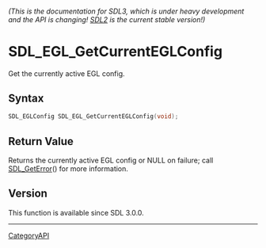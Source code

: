 ====== (This is the documentation for SDL3, which is under heavy development and the API is changing! [https://wiki.libsdl.org/ SDL2] is the current stable version!) ======
= SDL_EGL_GetCurrentEGLConfig =

Get the currently active EGL config.

== Syntax ==

<syntaxhighlight lang='c'>
SDL_EGLConfig SDL_EGL_GetCurrentEGLConfig(void);
</syntaxhighlight>

== Return Value ==

Returns the currently active EGL config or NULL on failure; call
[[SDL_GetError]]() for more information.

== Version ==

This function is available since SDL 3.0.0.

----
[[CategoryAPI]]


